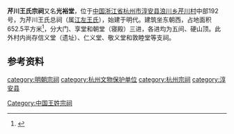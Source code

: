 {{文物保护单位
| 级别 = 省级
| 省区市 = 浙江省
| 名称 = 芹川王氏宗祠
| 图片 = [[File:The_Memorial_Temple_for_the_Family_of_Wang_in_Qinchuan_Village_04_2014-11.jpg|260px]]<br><small>大门西侧，2014年11月</small>
| 编号 = 7-71
| 分类 = 古建筑
| 时代 = 明、清
| 所在 = [[杭州市|杭州市]][[淳安县|淳安县]]
| 登录 = 2017年1月
}}
'''芹川王氏宗祠'''又名'''光裕堂'''，位于[[中国|中国]][[浙江省|浙江省]][[杭州市|杭州市]][[淳安县|淳安县]][[浪川乡|浪川乡]][[芹川村|芹川村]]中部192号，为芹川王氏总祠（属[[江左王氏|江左王氏]]），始建于明代。建筑坐东朝西，占地面积652.5平方米<ref>{{cite web|url=http://www.qdh.gov.cn/art/2017/2/8/art_78_225709.html|title=《淳安县新增一处省级文物保护单位》|accessdate=2017-03-10|work=|publisher=淳安千岛湖政府}}{{dead link|date=2018年4月 |bot=InternetArchiveBot |fix-attempted=yes }}</ref>，分大门、享堂和朝堂（寝殿）三进，各进均为五间、硬山顶。此外村内尚存信义堂（遗址）、仁义堂、敬义堂和敦睦堂等支祠。

==参考资料==
{{reflist|2}}
{{DEFAULTSORT:Q芹}}
{{杭州市境内的浙江省文物保护单位}}
[[Category:中国王姓宗祠|Category:中国王姓宗祠]]
[[category:明朝宗祠|category:明朝宗祠]]
[[category:杭州文物保护单位|category:杭州文物保护单位]]
[[category:杭州宗祠|category:杭州宗祠]]
[[category:淳安县|category:淳安县]]